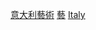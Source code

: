 {{commonscat|Artists from Italy}}
{{Portal|義大利|藝術}}

[[Category:意大利藝術|]]
[[Category:各職業義大利人|藝]]
[[Category:欧洲各国艺术家|Italy]]
